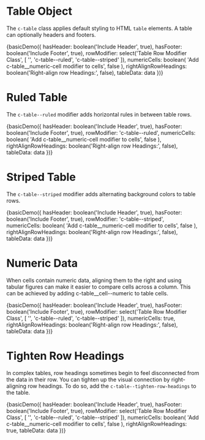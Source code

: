 
<Meta title="Components/Table" decorators={[withKnobs]} />

# Table Object

The `c-table` class applies default styling to HTML `table` elements.
A table can optionally headers and footers.

<Preview>
  <Story name="Basic">
    {basicDemo({
      hasHeader: boolean('Include Header', true),
      hasFooter: boolean('Include Footer', true),
      rowModifier: select('Table Row Modifier Class', [
        '',
        'c-table--ruled',
        'c-table--striped'
      ]),
      numericCells: boolean(
        'Add c-table__numeric-cell modifier to cells',
        false
      ),
      rightAlignRowHeadings: boolean('Right-align row Headings:', false),
      tableData: data
    })}
  </Story>
</Preview>

# Ruled Table

The `c-table--ruled` modifier adds horizontal rules in between table rows.

<Preview>
  <Story name="Ruled">
    {basicDemo({
      hasHeader: boolean('Include Header', true),
      hasFooter: boolean('Include Footer', true),
      rowModifier: 'c-table--ruled',
      numericCells: boolean(
        'Add c-table__numeric-cell modifier to cells',
        false
      ),
      rightAlignRowHeadings: boolean('Right-align row Headings:', false),
      tableData: data
    })}
  </Story>
</Preview>

# Striped Table

The `c-table--striped` modifier adds alternating background colors to table rows.

<Preview>
  <Story name="Striped">
    {basicDemo({
      hasHeader: boolean('Include Header', true),
      hasFooter: boolean('Include Footer', true),
      rowModifier: 'c-table--striped',
      numericCells: boolean(
        'Add c-table__numeric-cell modifier to cells',
        false
      ),
      rightAlignRowHeadings: boolean('Right-align row Headings:', false),
      tableData: data
    })}
  </Story>
</Preview>

# Numeric Data

When cells contain numeric data, aligning them to the right and using tabular
figures can make it easier to compare cells across a column. This can be
achieved by adding c-table\_\_cell--numeric to table cells.

<Preview>
  <Story name="Numeric Data">
    {basicDemo({
      hasHeader: boolean('Include Header', true),
      hasFooter: boolean('Include Footer', true),
      rowModifier: select('Table Row Modifier Class', [
        '',
        'c-table--ruled',
        'c-table--striped'
      ]),
      numericCells: true,
      rightAlignRowHeadings: boolean('Right-align row Headings:', false),
      tableData: data
    })}
  </Story>
</Preview>

# Tighten Row Headings

In complex tables, row headings sometimes begin to feel disconnected from the
data in their row. You can tighten up the visual connection by right-aligning
row headings. To do so, add the `c-table--tighten-row-headings` to the table.

<Preview>
  <Story name="Tighten Row Headings">
    {basicDemo({
      hasHeader: boolean('Include Header', true),
      hasFooter: boolean('Include Footer', true),
      rowModifier: select('Table Row Modifier Class', [
        '',
        'c-table--ruled',
        'c-table--striped'
      ]),
      numericCells: boolean(
        'Add c-table__numeric-cell modifier to cells',
        false
      ),
      rightAlignRowHeadings: true,
      tableData: data
    })}
  </Story>
</Preview>

